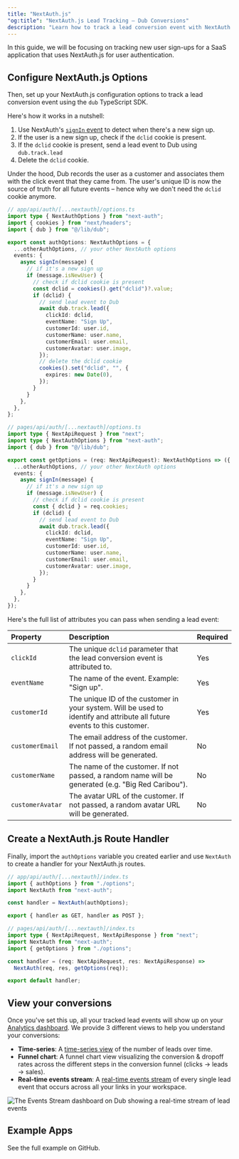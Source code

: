 ```yaml
---
title: "NextAuth.js"
"og:title": "NextAuth.js Lead Tracking – Dub Conversions"
description: "Learn how to track a lead conversion event with NextAuth.js and the Dub SDK"
---
```



<LeadsIntro />

In this guide, we will be focusing on tracking new user sign-ups for a SaaS application that uses NextAuth.js for user authentication.

<LeadsPrerequisites />

## Configure NextAuth.js Options

Then, set up your NextAuth.js configuration options to track a lead conversion event using the `dub` TypeScript SDK.

Here's how it works in a nutshell:

1. Use NextAuth's [`signIn` event](https://next-auth.js.org/configuration/events#signin) to detect when there's a new sign up.
2. If the user is a new sign up, check if the `dclid` cookie is present.
3. If the `dclid` cookie is present, send a lead event to Dub using `dub.track.lead`
4. Delete the `dclid` cookie.

Under the hood, Dub records the user as a customer and associates them with the click event that they came from. The user's unique ID is now the source of truth for all future events – hence why we don't need the `dclid` cookie anymore.

<CodeGroup>

```typescript App Router
// app/api/auth/[...nextauth]/options.ts
import type { NextAuthOptions } from "next-auth";
import { cookies } from "next/headers";
import { dub } from "@/lib/dub";

export const authOptions: NextAuthOptions = {
  ...otherAuthOptions, // your other NextAuth options
  events: {
    async signIn(message) {
      // if it's a new sign up
      if (message.isNewUser) {
        // check if dclid cookie is present
        const dclid = cookies().get("dclid")?.value;
        if (dclid) {
          // send lead event to Dub
          await dub.track.lead({
            clickId: dclid,
            eventName: "Sign Up",
            customerId: user.id,
            customerName: user.name,
            customerEmail: user.email,
            customerAvatar: user.image,
          });
          // delete the dclid cookie
          cookies().set("dclid", "", {
            expires: new Date(0),
          });
        }
      }
    },
  },
};
```

```typescript Pages Router
// pages/api/auth/[...nextauth]/options.ts
import type { NextApiRequest } from "next";
import type { NextAuthOptions } from "next-auth";
import { dub } from "@/lib/dub";

export const getOptions = (req: NextApiRequest): NextAuthOptions => ({
  ...otherAuthOptions, // your other NextAuth options
  events: {
    async signIn(message) {
      // if it's a new sign up
      if (message.isNewUser) {
        // check if dclid cookie is present
        const { dclid } = req.cookies;
        if (dclid) {
          // send lead event to Dub
          await dub.track.lead({
            clickId: dclid,
            eventName: "Sign Up",
            customerId: user.id,
            customerName: user.name,
            customerEmail: user.email,
            customerAvatar: user.image,
          });
        }
      }
    },
  },
});
```

</CodeGroup>

Here's the full list of attributes you can pass when sending a lead event:

| Property         | Description                                                                                                              | Required |
| :--------------- | :----------------------------------------------------------------------------------------------------------------------- | :------- |
| `clickId`        | The unique `dclid` parameter that the lead conversion event is attributed to.                                            | Yes      |
| `eventName`      | The name of the event. Example: "Sign up".                                                                               | Yes      |
| `customerId`     | The unique ID of the customer in your system. Will be used to identify and attribute all future events to this customer. | Yes      |
| `customerEmail`  | The email address of the customer. If not passed, a random email address will be generated.                              | No       |
| `customerName`   | The name of the customer. If not passed, a random name will be generated (e.g. "Big Red Caribou").                       | No       |
| `customerAvatar` | The avatar URL of the customer. If not passed, a random avatar URL will be generated.                                    | No       |

## Create a NextAuth.js Route Handler

Finally, import the `authOptions` variable you created earlier and use `NextAuth` to create a handler for your NextAuth.js routes.

<CodeGroup>

```typescript App Router
// app/api/auth/[...nextauth]/index.ts
import { authOptions } from "./options";
import NextAuth from "next-auth";

const handler = NextAuth(authOptions);

export { handler as GET, handler as POST };
```

```typescript Pages Router
// pages/api/auth/[...nextauth]/index.ts
import type { NextApiRequest, NextApiResponse } from "next";
import NextAuth from "next-auth";
import { getOptions } from "./options";

const handler = (req: NextApiRequest, res: NextApiResponse) =>
  NextAuth(req, res, getOptions(req));

export default handler;
```

</CodeGroup>

## View your conversions

Once you've set this up, all your tracked lead events will show up on your [Analytics dashboard](https://dub.co/help/article/dub-analytics). We provide 3 different views to help you understand your conversions:

- **Time-series**: A [time-series view](https://dub.co/help/article/dub-analytics#1-time-series-analytics-chart) of the number of leads over time.
- **Funnel chart**: A funnel chart view visualizing the conversion & dropoff rates across the different steps in the conversion funnel (clicks → leads → sales).
- **Real-time events stream**: A [real-time events stream](https://dub.co/help/article/real-time-events-stream) of every single lead event that occurs across all your links in your workspace.

<Frame>
  <img
    src="https://assets.dub.co/help/events-stream-dashboard-leads.png"
    alt="The Events Stream dashboard on Dub showing a real-time stream of lead events"
  />
</Frame>

## Example Apps

<CardGroup cols={2}>
  <Card
    title="Dub Conversions Demo App"
    icon="github"
    href="https://github.com/dubinc/examples/tree/main/conversions"
  >
    See the full example on GitHub.
  </Card>
</CardGroup>
